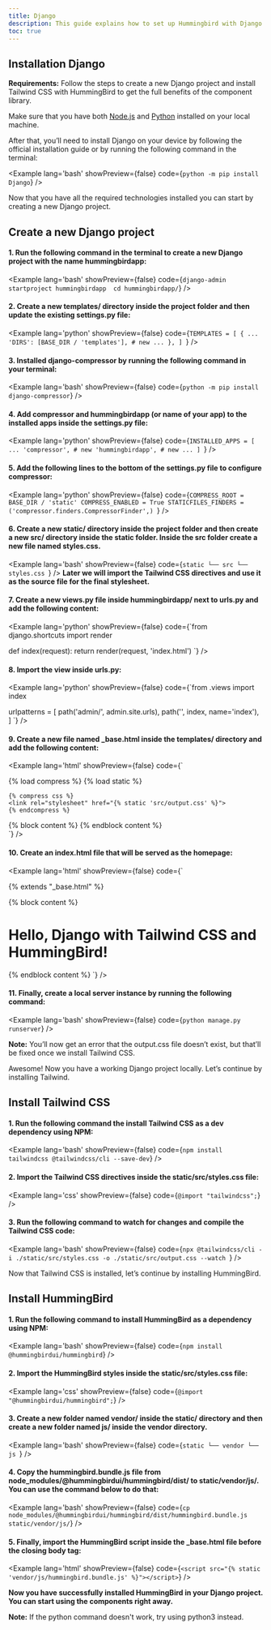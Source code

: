 ```yaml
---
title: Django
description: This guide explains how to set up Hummingbird with Django using Tailwind CSS. It covers project setup, configuration, and usage so you can quickly build and style components in your Django app.
toc: true
---
```


## Installation Django
**Requirements:** Follow the steps to create a new Django project and install Tailwind CSS with HummingBird to get the full benefits of the component library.

Make sure that you have both <a href="https://nodejs.org/en/download/" target="_blank" rel="noopener noreferrer">Node.js</a> and <a href="https://www.python.org/downloads/" target="_blank" rel="noopener noreferrer">Python</a> installed on your local machine.

After that, you’ll need to install Django on your device by following the official installation guide or by running the following command in the terminal: 

<Example lang='bash' showPreview={false} code={`python -m pip install Django`} />

Now that you have all the required technologies installed you can start by creating a new Django project.


## Create a new Django project

#### 1. Run the following command in the terminal to create a new Django project with the name hummingbirdapp: 
<Example lang='bash' showPreview={false} code={`django-admin startproject hummingbirdapp 
cd hummingbirdapp/`} />

#### 2. Create a new **templates/** directory inside the project folder and then update the existing **settings.py** file:
<Example lang='python' showPreview={false} 
  code={`TEMPLATES = [
    {
        ...
        'DIRS': [BASE_DIR / 'templates'], # new
        ...
    },
]
`} 
/>

#### 3. Installed **django-compressor** by running the following command in your terminal:
<Example lang='bash' showPreview={false} code={`python -m pip install django-compressor`} />

#### 4. Add compressor and hummingbirdapp (or name of your app) to the installed apps inside the **settings.py** file:
<Example lang='python' showPreview={false} 
  code={`INSTALLED_APPS = [
    ...
    'compressor', # new
    'hummingbirdapp', # new
    ...
]
`}
/>

#### 5. Add the following lines to the bottom of the **settings.py** file to configure compressor:
<Example lang='python' showPreview={false} 
  code={`COMPRESS_ROOT = BASE_DIR / 'static'
  COMPRESS_ENABLED = True
  STATICFILES_FINDERS = ('compressor.finders.CompressorFinder',)
`}
/>

#### 6. Create a new **static/** directory inside the project folder and then create a new **src/** directory inside the **static** folder. Inside the **src** folder create a new file named **styles.css**.
<Example lang='bash' showPreview={false} code={`static
└── src
    └── styles.css
`} />
**Later we will import the Tailwind CSS directives and use it as the source file for the final stylesheet.**

#### 7. Create a new **views.py** file inside **hummingbirdapp/** next to **urls.py** and add the following content:
<Example lang='python' showPreview={false} 
  code={`from django.shortcuts import render 

def index(request):
    return render(request, 'index.html')
`}
/>

#### 8. Import the view inside **urls.py**:
<Example lang='python' showPreview={false} 
  code={`from .views import index

urlpatterns = [
  path('admin/', admin.site.urls),
  path('', index, name='index'),
]
`}
/>

#### 9. Create a new file named **_base.html** inside the **templates/** directory and add the following content:
<Example lang='html' showPreview={false} 
  code={`<!-- templates/_base.html -->

{% load compress %}
{% load static %}

<!DOCTYPE html>
<html lang="en">

<head>
    <meta charset="UTF-8">
    <meta http-equiv="X-UA-Compatible" content="IE=edge">
    <meta name="viewport" content="width=device-width, initial-scale=1.0">
    <title>Django + Tailwind CSS + HummingBird</title>

    {% compress css %}
    <link rel="stylesheet" href="{% static 'src/output.css' %}">
    {% endcompress %}

</head>

<body class="bg-green-50">
    <div class="container mx-auto mt-4">
        {% block content %}
        {% endblock content %}
    </div>
</body>

</html>
`} />

#### 10. Create an **index.html** file that will be served as the homepage:
<Example lang='html' showPreview={false} 
  code={`<!-- templates/index.html -->

{% extends "_base.html" %}

{% block content %}
<h1 class="text-3xl font-bold underline text-center text-gray-800">
    Hello, Django with Tailwind CSS and HummingBird!
</h1> 
{% endblock content %}
`} /> 

#### 11. Finally, create a local server instance by running the following command:
<Example lang='bash' showPreview={false} code={`python manage.py runserver`} />

**Note:** You’ll now get an error that the output.css file doesn’t exist, but that’ll be fixed once we install Tailwind CSS.

Awesome! Now you have a working Django project locally. Let’s continue by installing Tailwind.


## Install Tailwind CSS

#### 1. Run the following command the install Tailwind CSS as a dev dependency using NPM:
<Example lang='bash' showPreview={false} code={`npm install tailwindcss @tailwindcss/cli --save-dev`} />

#### 2. Import the Tailwind CSS directives inside the **static/src/styles.css** file:
<Example lang='css' showPreview={false} 
  code={`@import "tailwindcss";`} />

#### 3. Run the following command to watch for changes and compile the Tailwind CSS code:
<Example lang='bash' showPreview={false} code={`npx @tailwindcss/cli -i ./static/src/styles.css -o ./static/src/output.css --watch
`} />

Now that Tailwind CSS is installed, let’s continue by installing HummingBird.


## Install HummingBird

#### 1. Run the following command to install HummingBird as a dependency using NPM:
<Example lang='bash' showPreview={false} code={`npm install @hummingbirdui/hummingbird`} />

#### 2. Import the HummingBird styles inside the **static/src/styles.css** file:
<Example lang='css' showPreview={false} 
  code={`@import "@hummingbirdui/hummingbird";`} />

#### 3. Create a new folder named **vendor/** inside the **static/** directory and then create a new folder named **js/** inside the **vendor** directory. 
<Example lang='bash' showPreview={false} code={`static
└── vendor
    └── js
`} />

#### 4. Copy the **hummingbird.bundle.js** file from **node_modules/@hummingbirdui/hummingbird/dist/** to **static/vendor/js/**. You can use the command below to do that:
<Example lang='bash' showPreview={false} code={`cp node_modules/@hummingbirdui/hummingbird/dist/hummingbird.bundle.js static/vendor/js/`} />

#### 5. Finally, import the HummingBird script inside the **_base.html** file before the closing body tag:
<Example lang='html' showPreview={false} 
  code={`<script src="{% static 'vendor/js/hummingbird.bundle.js' %}"></script>`} />


**Now you have successfully installed HummingBird in your Django project. You can start using the components right away.**


**Note:** If the python command doesn't work, try using python3 instead.